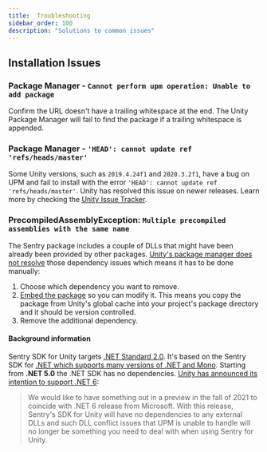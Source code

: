 ```yaml
---
title:  Troubleshooting
sidebar_order: 100
description: "Solutions to common issues"
---
```


## Installation Issues

### Package Manager - `Cannot perform upm operation: Unable to add package`

Confirm the URL doesn't have a trailing whitespace at the end. The Unity Package Manager will fail to find the package if a trailing whitespace is appended.

### Package Manager - `'HEAD': cannot update ref 'refs/heads/master'`

Some Unity versions, such as `2019.4.24f1` and `2020.3.2f1`, have a bug on UPM and fail to install with the error `'HEAD': cannot update ref 'refs/heads/master'`.
Unity has resolved this issue on newer releases. Learn more by checking the [Unity Issue Tracker](https://issuetracker.unity3d.com/issues/package-resolution-error-when-using-a-git-dependency-referencing-an-annotated-tag-in-its-git-url).

### PrecompiledAssemblyException: `Multiple precompiled assemblies with the same name`

The Sentry package includes a couple of DLLs that might have been already been provided by other packages. [Unity's package manager does not resolve](https://forum.unity.com/threads/dll-conflicts-in-two-upm-package.1084307/#post-7038340) those dependency issues which means it has to be done manually:

1. Choose which dependency you want to remove.
2. [Embed the package](https://docs.unity3d.com/Manual/upm-embed.html#embed-create) so you can modify it. This means you copy the package from Unity's global cache into your project's package directory and it should be version controlled.
3. Remove the additional dependency.
#### Background information
Sentry SDK for Unity targets [.NET Standard 2.0](https://docs.microsoft.com/en-us/dotnet/standard/net-standard#net-implementation-support). It's based on the Sentry SDK for [.NET which supports many versions of .NET and Mono](https://docs.sentry.io/platforms/dotnet/compatibility/). Starting from **.NET 5.0** the .NET SDK has no dependencies.
[Unity has announced its intention to support .NET 6](https://forum.unity.com/threads/unity-future-net-development-status.1092205/):
> We would like to have something out in a preview in the fall of 2021 to coincide with .NET 6 release from Microsoft.
With this release, Sentry's SDK for Unity will have no dependencies to any external DLLs and such DLL conflict issues that UPM is unable to handle will no longer be something you need to deal with when using Sentry for Unity.
